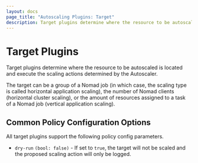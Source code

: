 ```yaml
---
layout: docs
page_title: "Autoscaling Plugins: Target"
description: Target plugins determine where the resource to be autoscaled is located.
---
```


# Target Plugins

Target plugins determine where the resource to be autoscaled is located and
execute the scaling actions determined by the Autoscaler.

The target can be a group of a Nomad job (in which case, the scaling type is
called horizontal application scaling), the number of Nomad clients (horizontal
cluster scaling), or the amount of resources assigned to a task of a Nomad job
(vertical application scaling).

## Common Policy Configuration Options

All target plugins support the following policy config parameters.

- `dry-run` `(bool: false)` - If set to `true`, the target will not be scaled
  and the proposed scaling action will only be logged.
